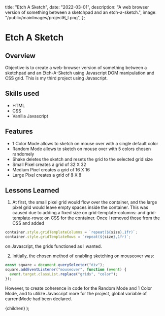 
  title: "Etch A Sketch",
  date: "2022-03-01",
  description:
    "A web browser version of something between a sketchpad and an etch-a-sketch.",
  image: "/public/mainImages/project6_l.png",
};

# Etch A Sketch

## Overview

Objective is to create a web-browser version of something between a sketchpad and an Etch-A-Sketch using Javascript DOM manipulation and CSS grid. This is my third project using Javascript.

## Skills used

- HTML
- CSS
- Vanilla Javascript

## Features
- 1 Color Mode allows to sketch on mouse over with a single default color
- Random Mode allows to sketch on mouse over with 5 colors chosen randomely
- Shake deletes the sketch and resets the grid to the selected grid size
- Small Pixel creates a grid of 32 X 32
- Medium Pixel creates a grid of 16 X 16
- Large Pixel creates a grid of 8 X 8

## Lessons Learned
1. At first, the small pixel grid would flow over the container, and the large pixel grid would leave empty spaces inside the container. This was caused due to adding a fixed size on grid-template-columns: and grid-template-rows: on CSS for the container. Once I removed those from the CSS and added

```js
container.style.gridTemplateColumns = `repeat(${size},1fr)`;
container.style.gridTemplateRows = `repeat(${size},1fr)`;
```

on Javascript, the grids functioned as I wanted.

2. Initially, the chosen method of enabling sketching on mouseover was:

```javascript
const square = document.querySelector("div");
square.addEventListener("mouseover", function (event) {
  event.target.classList.replace("grids", "color");
});
```
However, to create coherence in code for the Random Mode and 1 Color Mode, and to utilize Javascript more for the project, global variable of currentMode had been declared.

  <Layout meta={meta}>
    <ProjectLayout>{children}</ProjectLayout>
  </Layout>
);
